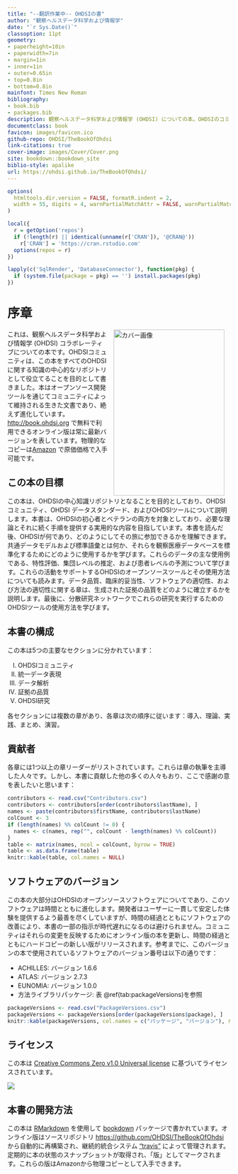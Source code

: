```yaml
---
title: "--翻訳作業中-- OHDSIの書"
author: "観察ヘルスデータ科学および情報学"
date: "`r Sys.Date()`"
classoption: 11pt
geometry:
- paperheight=10in
- paperwidth=7in
- margin=1in
- inner=1in
- outer=0.65in
- top=0.8in
- bottom=0.8in
mainfont: Times New Roman
bibliography:
- book.bib
- packages.bib
description: 観察ヘルスデータ科学および情報学 (OHDSI) についての本。OHDSIのコミュニティ、オープンスタンダードとオープンソースソフトウェアについて詳述しています。
documentclass: book
favicon: images/favicon.ico
github-repo: OHDSI/TheBookOfOhdsi
link-citations: true
cover-image: images/Cover/Cover.png
site: bookdown::bookdown_site
biblio-style: apalike
url: https://ohdsi.github.io/TheBookOfOhdsi/
---
```


```r
options(
  htmltools.dir.version = FALSE, formatR.indent = 2,
  width = 55, digits = 4, warnPartialMatchAttr = FALSE, warnPartialMatchDollar = FALSE
)

local({
  r = getOption('repos')
  if (!length(r) || identical(unname(r['CRAN']), '@CRAN@'))
    r['CRAN'] = 'https://cran.rstudio.com'
  options(repos = r)
})

lapply(c('SqlRender', 'DatabaseConnector'), function(pkg) {
  if (system.file(package = pkg) == '') install.packages(pkg)
})
```

# 序章 {-}

<img src="images/Cover/Cover.png" width="250" height="375" alt="カバー画像" align="right" style="margin: 0 1em 0 1em" /> これは、観察ヘルスデータ科学および情報学 (OHDSI) コラボレーティブについての本です。OHDSIコミュニティは、この本をすべてのOHDSIに関する知識の中心的なリポジトリとして役立てることを目的として書きました。本はオープンソース開発ツールを通じてコミュニティによって維持される生きた文書であり、絶えず進化しています。 [http://book.ohdsi.org](http://book.ohdsi.org) で無料で利用できるオンライン版は常に最新バージョンを表しています。物理的なコピーは[Amazon](https://www.amazon.com/OHDSI-Observational-Health-Sciences-Informatics/dp/1088855199) で原価価格で入手可能です。

## この本の目標 {-}

この本は、OHDSIの中心知識リポジトリとなることを目的としており、OHDSIコミュニティ、OHDSI データスタンダード、およびOHDSIツールについて説明します。本書は、OHDSIの初心者とベテランの両方を対象としており、必要な理論とそれに続く手順を提供する実用的な内容を目指しています。本書を読んだ後、OHDSIが何であり、どのようにしてその旅に参加できるかを理解できます。共通データモデルおよび標準語彙とは何か、それらを観察医療データベースを標準化するためにどのように使用するかを学びます。これらのデータの主な使用例である、特性評価、集団レベルの推定、および患者レベルの予測について学びます。これらの活動をサポートするOHDSIのオープンソースツールとその使用方法についても読みます。データ品質、臨床的妥当性、ソフトウェアの適切性、および方法の適切性に関する章は、生成された証拠の品質をどのように確立するかを説明します。最後に、分散研究ネットワークでこれらの研究を実行するためのOHDSIツールの使用方法を学びます。

## 本書の構成 {-}

この本は5つの主要なセクションに分かれています：

I) OHDSIコミュニティ
II) 統一データ表現
III) データ解析
IV) 証拠の品質
V) OHDSI研究

各セクションには複数の章があり、各章は次の順序に従います：導入、理論、実践、まとめ、演習。

## 貢献者 {-}

各章には1つ以上の章リーダーがリストされています。これらは章の執筆を主導した人々です。しかし、本書に貢献した他の多くの人々もおり、ここで感謝の意を表したいと思います：

```r
contributors <- read.csv("Contributors.csv")
contributors <- contributors[order(contributors$lastName), ]
names <- paste(contributors$firstName, contributors$lastName)
colCount <- 3
if (length(names) %% colCount != 0) {
  names <- c(names, rep("", colCount - length(names) %% colCount))
}
table <- matrix(names, ncol = colCount, byrow = TRUE)
table <- as.data.frame(table)
knitr::kable(table, col.names = NULL)
```

## ソフトウェアのバージョン {-}

この本の大部分はOHDSIのオープンソースソフトウェアについてであり、このソフトウェアは時間とともに進化します。開発者はユーザーに一貫して安定した体験を提供するよう最善を尽くしていますが、時間の経過とともにソフトウェアの改善により、本書の一部の指示が時代遅れになるのは避けられません。コミュニティはそれらの変更を反映するためにオンライン版の本を更新し、時間の経過とともにハードコピーの新しい版がリリースされます。参考までに、このバージョンの本で使用されているソフトウェアのバージョン番号は以下の通りです：

- ACHILLES: バージョン 1.6.6
- ATLAS: バージョン 2.7.3
- EUNOMIA: バージョン 1.0.0
- 方法ライブラリパッケージ: 表 \@ref(tab:packageVersions)を参照

```r
packageVersions <- read.csv("PackageVersions.csv")
packageVersions <- packageVersions[order(packageVersions$package), ]
knitr::kable(packageVersions, col.names = c("パッケージ", "バージョン"), row.names = FALSE, booktabs = TRUE, caption = '本書で使用されている方法ライブラリのパッケージのバージョン。')
```

## ライセンス {-}

この本は [Creative Commons Zero v1.0 Universal license](http://creativecommons.org/publicdomain/zero/1.0/) に基づいてライセンスされています。

![](images/Preface/cc0.png)


## 本書の開発方法 {-}

この本は [RMarkdown](https://rmarkdown.rstudio.com) を使用して [bookdown](https://bookdown.org) パッケージで書かれています。オンライン版はソースリポジトリ [https://github.com/OHDSI/TheBookOfOhdsi](https://github.com/OHDSI/TheBookOfOhdsi) から自動的に再構築され、継続的統合システム ["travis"](http://travis-ci.org/) によって管理されます。定期的に本の状態のスナップショットが取得され、「版」としてマークされます。これらの版はAmazonから物理コピーとして入手できます。
